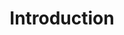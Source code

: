 ---
id: 1
type: Unit
title: "Introduction"
description: "Learn the basics of JavaScript"
lessons: ["js_basic1","js_basic2"]
---